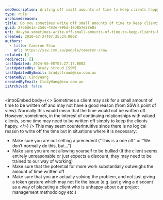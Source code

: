 ```yaml
---
seoDescription: Writing off small amounts of time to keep clients happy requires careful consideration and clear boundaries to avoid setting a precedent or being taken advantage of.
type: rule
archivedreason:
title: Do you sometimes write off small amounts of time to keep clients happy?
guid: 2766de1a-25d6-493e-996d-18b857e28e8a
uri: do-you-sometimes-write-off-small-amounts-of-time-to-keep-clients-happy
created: 2010-07-27T07:25:24.000Z
authors:
  - title: Cameron Shaw
    url: https://ssw.com.au/people/cameron-shaw
related: []
redirects: []
lastUpdated: 2024-06-08T03:27:17.000Z
lastUpdatedBy: Brady Stroud [SSW]
lastUpdatedByEmail: bradystroud@ssw.com.au
createdBy: CindyWang
createdByEmail: CindyWang@ssw.com.au
isArchived: false
---
```


<introEmbed
  body={<>
Sometimes a client may ask for a small amount of time to be written off and may not have a good reason (from SSW’s point of view). Normally this would mean that the time would not be written off. However, sometimes, in the interest of continuing relationships with valued clients, some time may need to be written off simply to keep the clients happy.
  </>}
/>
This may seem counterintuitive since there is no logical reason to write off the time but in situations where it is necessary:

- Make sure you are not setting a precedent (“This is a one off” or “We don’t normally do this, but...”)
- Make sure you are not allowing yourself to be bullied (If the client seems entirely unreasonable or just expects a discount, they may need to be trained to our way of working)
- Make sure that the potential for more work substantially outweighs the amount of time written off
- Make sure that you are actually solving the problem, and not just giving a token gesture which may not fix the issue (e.g. just giving a discount as a way of placating a client who is unhappy about our project management methodology etc.)
